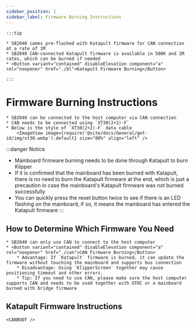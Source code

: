 ```yaml
---
sidebar_position: 1
sidebar_label: Firmware Burning Instructions
---
```



    :::tip

    * SB2040 comes pre-flashed with Katapult firmware for CAN connection at a rate of 1M
    * SB2040 CAN-connected Katapult firmware is available in 500K and 1M rates, which can be burned if needed
    * <Button variant="contained" disableElevation component="a" rel="noopener" href="./bl">Katapult Firmware Burning</Button>
    
    :::

# Firmware Burning Instructions

    * SB2040 can be connected to the host computer via CAN connection
    * CAN needs to be connected using `XT30(2+2)-F`
    * Below is the style of `XT30(2+2)-F` data cable
        <ImageView image={require('@site/docs/General/get-id/img/xt30.webp').default} size="80%" align="left" />

:::danger Notice
* Mainboard firmware burning needs to be done through Katapult to burn Klipper
* If it is confirmed that the mainboard has been burned with Katapult, there is no need to burn the Katapult firmware at the end, which is just a precaution in case the mainboard's Katapult firmware was not burned successfully
* You can quickly press the reset button twice to see if there is an LED flashing on the mainboard, if so, it means the mainboard has entered the Katapult firmware
:::

## How to Determine Which Firmware You Need

    * SB2040 can only use CAN to connect to the host computer
    * <Button variant="contained" disableElevation component="a" rel="noopener" href="./can">CAN Firmware Burning</Button>
        * Advantage: If `Katapult` firmware is burned, it can update the firmware without touching the mainboard and supports bus connection
        * Disadvantage: Using `KlipperScreen` together may cause positioning timeout and other errors.
        * Tip: If you need to use CAN, please make sure the host computer supports CAN and needs to be used together with UTOC or a mainboard burned with bridge firmware


## Katapult Firmware Instructions

    <CANBOOT />
